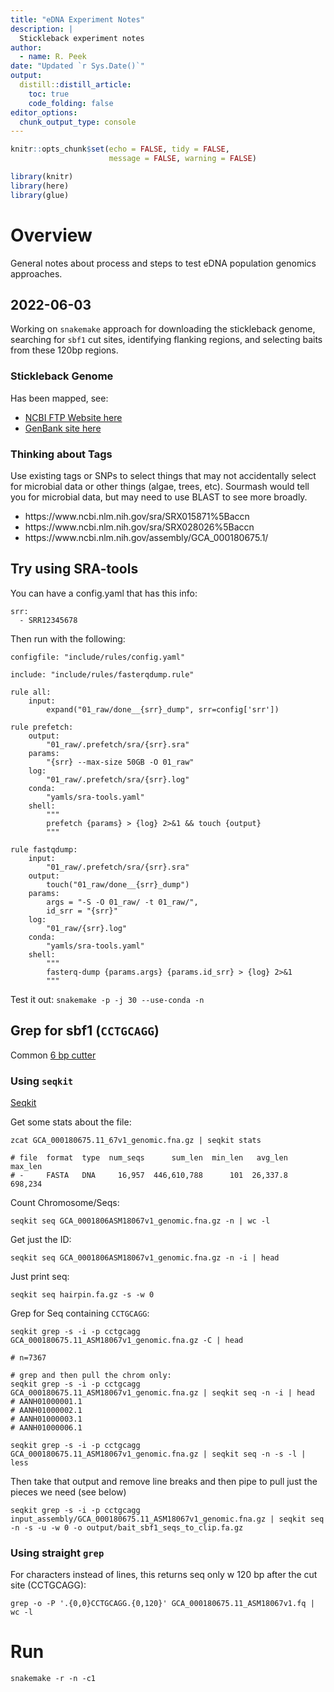 ```yaml
---
title: "eDNA Experiment Notes"
description: |
  Stickleback experiment notes
author:
  - name: R. Peek 
date: "Updated `r Sys.Date()`"
output: 
  distill::distill_article:
    toc: true
    code_folding: false
editor_options: 
  chunk_output_type: console
---
```


```r
knitr::opts_chunk$set(echo = FALSE, tidy = FALSE,
                      message = FALSE, warning = FALSE)

library(knitr)
library(here)
library(glue)
```

# Overview

General notes about process and steps to test eDNA population genomics approaches.

## 2022-06-03

Working on `snakemake` approach for downloading the stickleback genome, searching for `sbf1` cut sites, identifying flanking regions, and selecting baits from these 120bp regions.

### Stickleback Genome

Has been mapped, see: 

 - [NCBI FTP Website here](https://ftp.ncbi.nlm.nih.gov/genomes/all/GCA/000/180/675/GCA_000180675.1_ASM18067v1/) 
 - [GenBank site here](https://www.ncbi.nlm.nih.gov/assembly/GCA_000180675.1/)


### Thinking about Tags

Use existing tags or SNPs to select things that may not accidentally select for microbial data or other things (algae, trees, etc). Sourmash would tell you for microbial data, but may need to use BLAST to see more broadly.

 - https://www.ncbi.nlm.nih.gov/sra/SRX015871%5Baccn
 - https://www.ncbi.nlm.nih.gov/sra/SRX028026%5Baccn
 - https://www.ncbi.nlm.nih.gov/assembly/GCA_000180675.1/
 
 
## Try using SRA-tools

You can have a config.yaml that has this info:
```
srr:
  - SRR12345678

```
Then run with the following:

```
configfile: "include/rules/config.yaml"
 
include: "include/rules/fasterqdump.rule"
 
rule all:
    input:
        expand("01_raw/done__{srr}_dump", srr=config['srr'])

rule prefetch:
    output:
        "01_raw/.prefetch/sra/{srr}.sra"
    params:
        "{srr} --max-size 50GB -O 01_raw"
    log:
        "01_raw/.prefetch/sra/{srr}.log"
    conda:
        "yamls/sra-tools.yaml"
    shell:
        """
        prefetch {params} > {log} 2>&1 && touch {output}
        """
 
rule fastqdump:
    input:
        "01_raw/.prefetch/sra/{srr}.sra"
    output:
        touch("01_raw/done__{srr}_dump")
    params:
        args = "-S -O 01_raw/ -t 01_raw/",
        id_srr = "{srr}"
    log:
        "01_raw/{srr}.log"
    conda:
        "yamls/sra-tools.yaml"
    shell:
        """
        fasterq-dump {params.args} {params.id_srr} > {log} 2>&1 
        """
```


Test it out: `snakemake -p -j 30 --use-conda -n`

## Grep for sbf1 (`CCTGCAGG`)

Common [6 bp cutter](https://en.wikipedia.org/wiki/List_of_restriction_enzyme_cutting_sites:_S)

### Using `seqkit`

[Seqkit](https://bioinf.shenwei.me/seqkit/download/)

Get some stats about the file:

```
zcat GCA_000180675.11_67v1_genomic.fna.gz | seqkit stats

# file  format  type  num_seqs      sum_len  min_len   avg_len  max_len
# -     FASTA   DNA     16,957  446,610,788      101  26,337.8  698,234
```
Count Chromosome/Seqs:

```
seqkit seq GCA_0001806ASM18067v1_genomic.fna.gz -n | wc -l
```

Get just the ID:

```
seqkit seq GCA_0001806ASM18067v1_genomic.fna.gz -n -i | head
```

Just print seq:

```
seqkit seq hairpin.fa.gz -s -w 0

```

Grep for Seq containing `CCTGCAGG`:

```
seqkit grep -s -i -p cctgcagg GCA_000180675.11_ASM18067v1_genomic.fna.gz -C | head

# n=7367

# grep and then pull the chrom only:
seqkit grep -s -i -p cctgcagg GCA_000180675.11_ASM18067v1_genomic.fna.gz | seqkit seq -n -i | head
# AANH01000001.1
# AANH01000002.1
# AANH01000003.1
# AANH01000006.1
```

```
seqkit grep -s -i -p cctgcagg GCA_000180675.11_ASM18067v1_genomic.fna.gz | seqkit seq -n -s -l | less
```

Then take that output and remove line breaks and then pipe to pull just the pieces we need (see below)

```
seqkit grep -s -i -p cctgcagg input_assembly/GCA_000180675.11_ASM18067v1_genomic.fna.gz | seqkit seq -n -s -u -w 0 -o output/bait_sbf1_seqs_to_clip.fa.gz
```




### Using straight `grep`

For characters instead of lines, this returns seq only w 120 bp after the cut site (CCTGCAGG):

```
grep -o -P '.{0,0}CCTGCAGG.{0,120}' GCA_000180675.11_ASM18067v1.fq | wc -l
```

# Run

```
snakemake -r -n -c1
```
